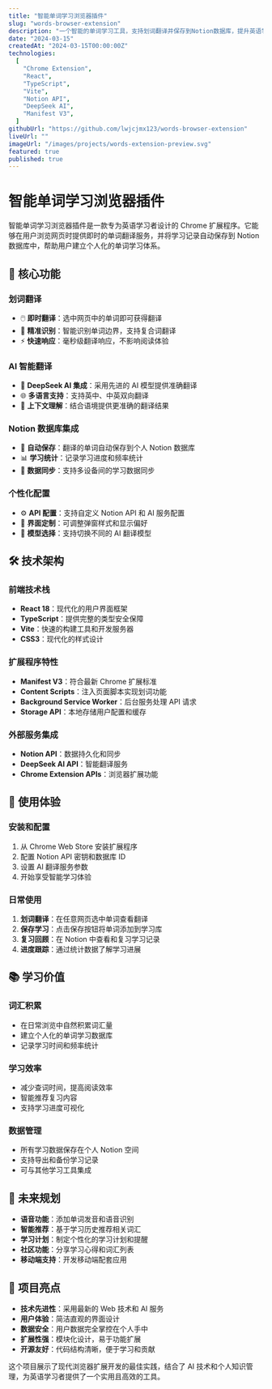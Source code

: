 ```yaml
---
title: "智能单词学习浏览器插件"
slug: "words-browser-extension"
description: "一个智能的单词学习工具，支持划词翻译并保存到Notion数据库，提升英语学习效率"
date: "2024-03-15"
createdAt: "2024-03-15T00:00:00Z"
technologies:
  [
    "Chrome Extension",
    "React",
    "TypeScript",
    "Vite",
    "Notion API",
    "DeepSeek AI",
    "Manifest V3",
  ]
githubUrl: "https://github.com/lwjcjmx123/words-browser-extension"
liveUrl: ""
imageUrl: "/images/projects/words-extension-preview.svg"
featured: true
published: true
---
```


# 智能单词学习浏览器插件

智能单词学习浏览器插件是一款专为英语学习者设计的 Chrome 扩展程序。它能够在用户浏览网页时提供即时的单词翻译服务，并将学习记录自动保存到 Notion 数据库中，帮助用户建立个人化的单词学习体系。

## 🚀 核心功能

### 划词翻译

- 🖱️ **即时翻译**：选中网页中的单词即可获得翻译
- 🎯 **精准识别**：智能识别单词边界，支持复合词翻译
- ⚡ **快速响应**：毫秒级翻译响应，不影响阅读体验

### AI 智能翻译

- 🤖 **DeepSeek AI 集成**：采用先进的 AI 模型提供准确翻译
- 🌐 **多语言支持**：支持英中、中英双向翻译
- 📖 **上下文理解**：结合语境提供更准确的翻译结果

### Notion 数据库集成

- 📝 **自动保存**：翻译的单词自动保存到个人 Notion 数据库
- 📊 **学习统计**：记录学习进度和频率统计
- 🔄 **数据同步**：支持多设备间的学习数据同步

### 个性化配置

- ⚙️ **API 配置**：支持自定义 Notion API 和 AI 服务配置
- 🎨 **界面定制**：可调整弹窗样式和显示偏好
- 🔧 **模型选择**：支持切换不同的 AI 翻译模型

## 🛠️ 技术架构

### 前端技术栈

- **React 18**：现代化的用户界面框架
- **TypeScript**：提供完整的类型安全保障
- **Vite**：快速的构建工具和开发服务器
- **CSS3**：现代化的样式设计

### 扩展程序特性

- **Manifest V3**：符合最新 Chrome 扩展标准
- **Content Scripts**：注入页面脚本实现划词功能
- **Background Service Worker**：后台服务处理 API 请求
- **Storage API**：本地存储用户配置和缓存

### 外部服务集成

- **Notion API**：数据持久化和同步
- **DeepSeek AI API**：智能翻译服务
- **Chrome Extension APIs**：浏览器扩展功能

## 📱 使用体验

### 安装和配置

1. 从 Chrome Web Store 安装扩展程序
2. 配置 Notion API 密钥和数据库 ID
3. 设置 AI 翻译服务参数
4. 开始享受智能学习体验

### 日常使用

1. **划词翻译**：在任意网页选中单词查看翻译
2. **保存学习**：点击保存按钮将单词添加到学习库
3. **复习回顾**：在 Notion 中查看和复习学习记录
4. **进度跟踪**：通过统计数据了解学习进展

## 📚 学习价值

### 词汇积累

- 在日常浏览中自然积累词汇量
- 建立个人化的单词学习数据库
- 记录学习时间和频率统计

### 学习效率

- 减少查词时间，提高阅读效率
- 智能推荐复习内容
- 支持学习进度可视化

### 数据管理

- 所有学习数据保存在个人 Notion 空间
- 支持导出和备份学习记录
- 可与其他学习工具集成

## 🔮 未来规划

- **语音功能**：添加单词发音和语音识别
- **智能推荐**：基于学习历史推荐相关词汇
- **学习计划**：制定个性化的学习计划和提醒
- **社区功能**：分享学习心得和词汇列表
- **移动端支持**：开发移动端配套应用

## 🎯 项目亮点

- **技术先进性**：采用最新的 Web 技术和 AI 服务
- **用户体验**：简洁直观的界面设计
- **数据安全**：用户数据完全掌控在个人手中
- **扩展性强**：模块化设计，易于功能扩展
- **开源友好**：代码结构清晰，便于学习和贡献

这个项目展示了现代浏览器扩展开发的最佳实践，结合了 AI 技术和个人知识管理，为英语学习者提供了一个实用且高效的工具。
